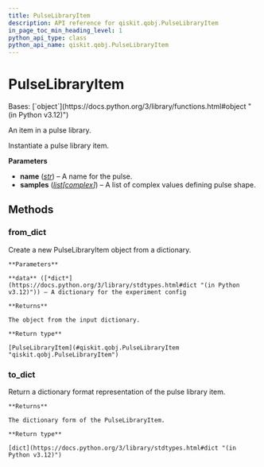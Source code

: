 ```yaml
---
title: PulseLibraryItem
description: API reference for qiskit.qobj.PulseLibraryItem
in_page_toc_min_heading_level: 1
python_api_type: class
python_api_name: qiskit.qobj.PulseLibraryItem
---
```


# PulseLibraryItem

<Class id="qiskit.qobj.PulseLibraryItem" isDedicatedPage={true} github="https://github.com/Qiskit/qiskit/tree/stable/1.1/qiskit/qobj/pulse_qobj.py#L492-L539" signature="qiskit.qobj.PulseLibraryItem(name, samples)" modifiers="class">
  Bases: [`object`](https://docs.python.org/3/library/functions.html#object "(in Python v3.12)")

  An item in a pulse library.

  Instantiate a pulse library item.

  **Parameters**

  *   **name** ([*str*](https://docs.python.org/3/library/stdtypes.html#str "(in Python v3.12)")) – A name for the pulse.
  *   **samples** ([*list*](https://docs.python.org/3/library/stdtypes.html#list "(in Python v3.12)")*\[*[*complex*](https://docs.python.org/3/library/functions.html#complex "(in Python v3.12)")*]*) – A list of complex values defining pulse shape.

  ## Methods

  ### from\_dict

  <Function id="qiskit.qobj.PulseLibraryItem.from_dict" github="https://github.com/Qiskit/qiskit/tree/stable/1.1/qiskit/qobj/pulse_qobj.py#L517-L527" signature="from_dict(data)" modifiers="classmethod">
    Create a new PulseLibraryItem object from a dictionary.

    **Parameters**

    **data** ([*dict*](https://docs.python.org/3/library/stdtypes.html#dict "(in Python v3.12)")) – A dictionary for the experiment config

    **Returns**

    The object from the input dictionary.

    **Return type**

    [PulseLibraryItem](#qiskit.qobj.PulseLibraryItem "qiskit.qobj.PulseLibraryItem")
  </Function>

  ### to\_dict

  <Function id="qiskit.qobj.PulseLibraryItem.to_dict" github="https://github.com/Qiskit/qiskit/tree/stable/1.1/qiskit/qobj/pulse_qobj.py#L509-L515" signature="to_dict()">
    Return a dictionary format representation of the pulse library item.

    **Returns**

    The dictionary form of the PulseLibraryItem.

    **Return type**

    [dict](https://docs.python.org/3/library/stdtypes.html#dict "(in Python v3.12)")
  </Function>
</Class>

